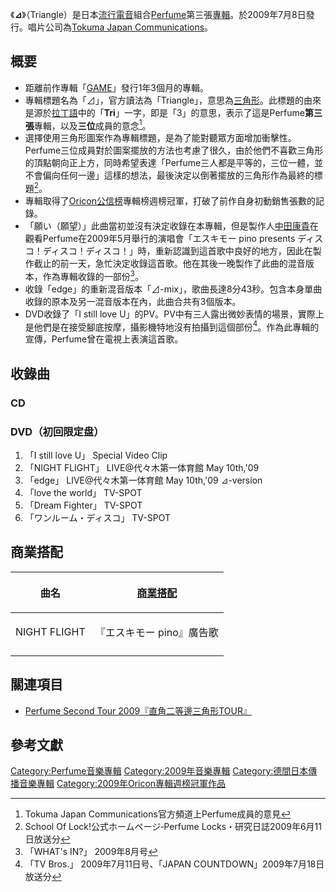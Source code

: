 {{Infobox album
| name       = ⊿
| type       = 專輯
| artist     = [[Perfume_(日本音樂團體)|Perfume]]
| cover      = PerfumetriangleCD.png
| released   = 2009年7月8日
| recorded   = 
| genre      = [[流行電音|流行電音]]
| length     = 54分54秒
| label      = [[Tokuma_Japan_Communications|Tokuma Japan Communications]]
| producer   = [[中田康貴|中田康貴]]
| certification = *白金唱片（[[日本唱片協會|日本唱片協會]]）
| prev_title = [[GAME_(Perfume專輯)|GAME]]
| prev_year  = 2008
| next_title = [[JPN_(Perfume專輯)|JPN]]
| next_year  = 2011
| misc       = {{Extra album cover
  | header  = CD+DVD封面
  | type    = studio
  | cover   = PerfumetriangleDVD.png
  }}{{單曲
  | name        = ⊿
  | type        = studio
  | single1     = [[love_the_world|love the world]]
  | single1date = 2008年7月9日
  | single2     = [[Dream_Fighter|Dream Fighter]]
  | single2date = 2008年11月19日
  | single3     = [[One_Room_Disco|One Room Disco]]
  | single3date = 2009年3月25日
  }}
}}
《'''⊿'''》（Triangle）是日本[[流行電音|流行電音]]組合[[Perfume_(日本音樂團體)|Perfume]]第三張[[專輯|專輯]]。於2009年7月8日發行。唱片公司為[[Tokuma_Japan_Communications|Tokuma Japan Communications]]。

== 概要 ==
* 距離前作專輯「[[GAME_(Perfume專輯)|GAME]]」發行1年3個月的專輯。
* 專輯標題名為「⊿」，官方讀法為「Triangle」，意思為[[三角形|三角形]]。此標題的由來是源於[[拉丁語|拉丁語]]中的「'''Tri'''」一字，即是「3」的意思，表示了這是Perfume'''第三張'''專輯，以及'''三位'''成員的意念<ref>Tokuma Japan Communications官方頻道上Perfume成員的意見</ref>。
* 選擇使用三角形圖案作為專輯標題，是為了能對聽眾方面增加衝擊性。Perfume三位成員對於圖案擺放的方法也考慮了很久，由於他們不喜歡三角形的頂點朝向正上方，同時希望表達「Perfume三人都是平等的，三位一體，並不會偏向任何一邊」這樣的想法，最後決定以倒著擺放的三角形作為最終的標題<ref>School Of Lock!公式ホームページ‐Perfume Locks・研究日誌2009年6月11日放送分</ref>。
* 專輯取得了[[Oricon公信榜|Oricon公信榜]]專輯榜週榜冠軍，打破了前作自身初動銷售張數的記錄。
* 「願い（願望）」此曲當初並沒有決定收錄在本專輯，但是製作人[[中田康貴|中田康貴]]在觀看Perfume在2009年5月舉行的演唱會「エスキモー pino presents ディスコ！ディスコ！ディスコ！」時，重新認識到這首歌中良好的地方，因此在製作截止的前一天，急忙決定收錄這首歌。他在其後一晚製作了此曲的混音版本，作為專輯收錄的一部份<ref>「WHAT's IN?」 2009年8月号</ref>。
* 收錄「edge」的重新混音版本「⊿-mix」，歌曲長達8分43秒。包含本身單曲收錄的原本及另一混音版本在內，此曲合共有3個版本。
* DVD收錄了「I still love U」的PV。PV中有三人露出微妙表情的場景，實際上是他們是在接受腳底按摩，攝影機特地沒有拍攝到這個部份<ref>「TV Bros.」 2009年7月11日号、「JAPAN COUNTDOWN」2009年7月18日放送分</ref>。作為此專輯的宣傳，Perfume曾在電視上表演這首歌。

== 收錄曲 ==
=== CD ===
{{tracklist
| collapsed       = 
| headline        = 
| extra_column    = 
| total_length    = 54:54 
| all_writing     = [[中田康貴|中田康貴]]
| all_lyrics      = 
| all_music       = 
| writing_credits = 
| lyrics_credits  = 
| music_credits   = 
| title1          = Take off
| note1           = 
| writer1         = 
| lyrics1         = 
| music1          = 
| extra1          = 
| length1         = 0:48
| title2          = [[love_the_world|love the world]]
| note2           = 
| writer2         = 
| lyrics2         = 
| music2          = 
| extra2          = 
| length2         = 4:32
| title3          = [[Dream_Fighter|Dream Fighter]]
| note3           = 
| writer3         = 
| lyrics3         = 
| music3          = 
| extra3          = 
| length3         = 4:53
| title4          = [[love_the_world|edge]] (⊿-mix)
| note4           = 
| writer4         = 
| lyrics4         = 
| music4          = 
| extra4          = 
| length4         = 8:43
| title5          =  NIGHT FLIGHT
| note5           = 
| writer5         = 
| lyrics5         = 
| music5          = 
| extra5          = 
| length5         = 5:21
| title6          = Kiss and Music
| note6           = 
| writer6         = 
| lyrics6         = 
| music6          = 
| extra6          = 
| length6         = 2:35
| title7          = Zero Gravity
| note7           = 
| writer7         = 
| lyrics7         = 
| music7          = 
| extra7          = 
| length7         = 4:53
| title8          = I still love U 
| note8           = 
| writer8         = 
| lyrics8         = 
| music8          = 
| extra8          = 
| length8         = 4:33
| title9          = The best thing
| note9           = 
| writer9         = 
| lyrics9         = 
| music9          = 
| extra9          = 
| length9         = 4:23
| title10          = Speed of Sound
| note10           = 
| writer10         = 
| lyrics10         = 
| music10          = 
| extra10          = 
| length10         = 3:59
| title11          = [[One_Room_Disco|One Room Disco]]
| note11           = ワンルーム・ディスコ
| writer11         = 
| lyrics11         = 
| music11          = 
| extra11          = 
| length11         = 5:09
| title12          = [[Dream_Fighter|願望]] (Album-mix)
| note12           = 願い (Album-mix)
| writer12         = 
| lyrics12         = 
| music12          = 
| extra12          = 
| length12         = 4:58

}}

=== DVD（初回限定盘） ===
#「I still love U」 Special Video Clip
#「NIGHT FLIGHT」 LIVE@代々木第一体育館 May 10th,'09
#「edge」 LIVE@代々木第一体育館 May 10th,'09 ⊿-version
#「love the world」 TV-SPOT
#「Dream Fighter」 TV-SPOT
#「ワンルーム・ディスコ」 TV-SPOT

==  商業搭配 ==
{|class=wikitable border="1" cellpadding="3"
|-
!曲名
![[商業搭配|商業搭配]]
|-
|rowspan="1"|NIGHT FLIGHT 
|{{link-ja|森永乳業|森永乳業}}『エスキモー pino』廣告歌
|-
|}

== 關連項目 ==
*[[Perfume_Second_Tour_2009『直角二等邊三角形TOUR』|Perfume Second Tour 2009『直角二等邊三角形TOUR』]]

== 參考文獻 ==
{{Reflist}}

{{Perfume}}
{{Oricon專輯週榜冠軍 (2009年)|2009年7月20日}}

{{DEFAULTSORT:Triangle}}
[[Category:Perfume音樂專輯|Category:Perfume音樂專輯]]
[[Category:2009年音樂專輯|Category:2009年音樂專輯]]
[[Category:德間日本傳播音樂專輯|Category:德間日本傳播音樂專輯]]
[[Category:2009年Oricon專輯週榜冠軍作品|Category:2009年Oricon專輯週榜冠軍作品]]